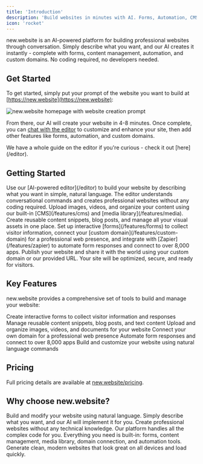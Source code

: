 ```yaml
---
title: 'Introduction'
description: 'Build websites in minutes with AI. Forms, Automation, CMS included. '
icon: 'rocket'
---
```


new.website is an AI-powered platform for building professional websites through conversation. Simply describe what you want, and our AI creates it instantly - complete with forms, content management, automation, and custom domains. No coding required, no developers needed.

## Get Started

To get started, simply put your prompt of the website you want to build at [https://new.website](https://new.website):

<Frame>
  <img src="/images/introduction/step-1.png" alt="new.website homepage with website creation prompt" />
</Frame>

From there, our AI will create your website in 4-8 minutes. Once complete, you can [chat with the editor](/editor) to customize and enhance your site, then add other features like forms, automation, and custom domains.

<Tip>
  We have a whole guide on the editor if you're curious - check it out [here](/editor).
</Tip>

## Getting Started

<Steps>
  <Step title="Create Your Website">
    Use our [AI-powered editor](/editor) to build your website by describing what you want in simple, natural language. The editor understands conversational commands and creates professional websites without any coding required.
  </Step>
  
  <Step title="Add Content and Media">
    Upload images, videos, and organize your content using our built-in [CMS](/features/cms) and [media library](/features/media). Create reusable content snippets, blog posts, and manage all your visual assets in one place.
  </Step>
  
  <Step title="Configure Features">
    Set up interactive [forms](/features/forms) to collect visitor information, connect your [custom domain](/features/custom-domain) for a professional web presence, and integrate with [Zapier](/features/zapier) to automate form responses and connect to over 8,000 apps.
  </Step>
  
  <Step title="Publish and Share">
    Publish your website and share it with the world using your custom domain or our provided URL. Your site will be optimized, secure, and ready for visitors.
  </Step>
</Steps>

## Key Features

new.website provides a comprehensive set of tools to build and manage your website:

<CardGroup cols={2}>
  <Card title="Forms" icon="file-invoice" href="/features/forms">
    Create interactive forms to collect visitor information and responses
  </Card>
  
  <Card title="Content Management" icon="folder-open" href="/features/cms">
    Manage reusable content snippets, blog posts, and text content
  </Card>
  
  <Card title="Media Library" icon="photo-film" href="/features/media">
    Upload and organize images, videos, and documents for your website
  </Card>
  
  <Card title="Custom Domains" icon="globe" href="/features/custom-domain">
    Connect your own domain for a professional web presence
  </Card>
  
  <Card title="Zapier Integration" icon="bolt" href="/features/zapier">
    Automate form responses and connect to over 8,000 apps
  </Card>
  
  <Card title="AI Editor" icon="robot" href="/editor">
    Build and customize your website using natural language commands
  </Card>
</CardGroup>

## Pricing

Full pricing details are available at [new.website/pricing](https://new.website/pricing).

## Why choose new.website?

<AccordionGroup>
  <Accordion title="AI-Powered Editor">
    Build and modify your website using natural language. Simply describe what you want, and our AI will implement it for you.
  </Accordion>

  <Accordion title="No Coding Required">
    Create professional websites without any technical knowledge. Our platform handles all the complex code for you.
  </Accordion>

  <Accordion title="Integrated Tools">
    Everything you need is built-in: forms, content management, media library, domain connection, and automation tools.
  </Accordion>

  <Accordion title="Professional Results">
    Generate clean, modern websites that look great on all devices and load quickly.
  </Accordion>
</AccordionGroup>

